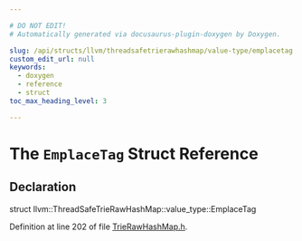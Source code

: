 ```yaml
---

# DO NOT EDIT!
# Automatically generated via docusaurus-plugin-doxygen by Doxygen.

slug: /api/structs/llvm/threadsafetrierawhashmap/value-type/emplacetag
custom_edit_url: null
keywords:
  - doxygen
  - reference
  - struct
toc_max_heading_level: 3

---
```





# The `EmplaceTag` Struct Reference

<DoxygenPage pluginConfig={pluginConfig}>



## Declaration

<CodeBlock>struct llvm::ThreadSafeTrieRawHashMap::value_type::EmplaceTag</CodeBlock>


Definition at line 202 of file <a href="/docs/api/files/include/include/llvm/include/llvm/adt/trierawhashmap-h">TrieRawHashMap.h</a>.

</DoxygenPage>
